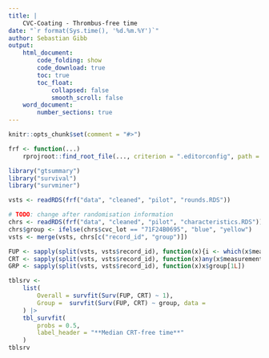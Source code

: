 ```yaml
---
title: |
    CVC-Coating - Thrombus-free time
date: "`r format(Sys.time(), '%d.%m.%Y')`"
author: Sebastian Gibb
output:
    html_document:
        code_folding: show
        code_download: true
        toc: true
        toc_float:
            collapsed: false
            smooth_scroll: false
    word_document:
        number_sections: true
---
```


```r
knitr::opts_chunk$set(comment = "#>")

frf <- function(...)
    rprojroot::find_root_file(..., criterion = ".editorconfig", path = ".")
```

```r
library("gtsummary")
library("survival")
library("survminer")
```

```r
vsts <- readRDS(frf("data", "cleaned", "pilot", "rounds.RDS"))
```

```r
# TODO: change after randomisation information
chrs <- readRDS(frf("data", "cleaned", "pilot", "characteristics.RDS"))
chrs$group <- ifelse(chrs$cvc_lot == "71F24B0695", "blue", "yellow")
vsts <- merge(vsts, chrs[c("record_id", "group")])

FUP <- sapply(split(vsts, vsts$record_id), function(x){i <- which(x$measurement_crt_present2 == 1)[1L]; if (is.na(i)) 14 else i})
CRT <- sapply(split(vsts, vsts$record_id), function(x)any(x$measurement_crt_present2 == 1))
GRP <- sapply(split(vsts, vsts$record_id), function(x)x$group[1L])

tblsrv <-
    list(
        Overall = survfit(Surv(FUP, CRT) ~ 1),
        Group =  survfit(Surv(FUP, CRT) ~ group, data =
    ) |>
    tbl_survfit(
        probs = 0.5,
        label_header = "**Median CRT-free time**"
    )
tblsrv
```
